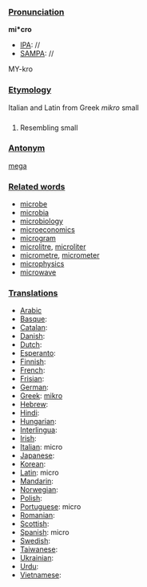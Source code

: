 ===[[Pronunciation]]===

'''mi*cro'''
*[[IPA]]: //
*[[SAMPA]]: //
MY-kro
===[[Etymology]]===
Italian and Latin from Greek ''mikro'' small
===[[]]===

#Resembling small
===[[Antonym]]===

[[mega]]
===[[Related words]]===

*[[microbe]]
*[[microbia]]
*[[microbiology]]
*[[microeconomics]]
*[[microgram]]
*[[microlitre]], [[microliter]]
*[[micrometre]], [[micrometer]]
*[[microphysics]]
*[[microwave]]
===[[Translations]]===

*[[Arabic]]
*[[Basque]]:
*[[Catalan]]:
*[[Danish]]:
*[[Dutch]]:
*[[Esperanto]]:
*[[Finnish]]:
*[[French]]:
*[[Frisian]]:
*[[German]]:
*[[Greek]]: [[mikro]]
*[[Hebrew]]:
*[[Hindi]]:
*[[Hungarian]]:
*[[Interlingua]]:
*[[Irish]]:
*[[Italian]]: micro
*[[Japanese]]:
*[[Korean]]:
*[[Latin]]: micro
*[[Mandarin]]:
*[[Norwegian]]:
*[[Polish]]:
*[[Portuguese]]: micro
*[[Romanian]]:
*[[Scottish]]:
*[[Spanish]]: micro
*[[Swedish]]:
*[[Taiwanese]]:
*[[Ukrainian]]:
*[[Urdu]]:
*[[Vietnamese]]: